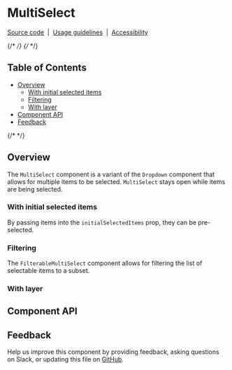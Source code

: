 

# MultiSelect

[Source code](https://github.com/carbon-design-system/carbon/tree/main/packages/react/src/components/MultiSelect)
&nbsp;|&nbsp;
[Usage guidelines](https://www.carbondesignsystem.com/components/dropdown/usage#multiselect)
&nbsp;|&nbsp;
[Accessibility](https://www.carbondesignsystem.com/components/dropdown/accessibility)

{/* <!-- START doctoc generated TOC please keep comment here to allow auto update --> */}
{/* <!-- DON'T EDIT THIS SECTION, INSTEAD RE-RUN doctoc TO UPDATE --> */}
## Table of Contents

- [Overview](#overview)
  - [With initial selected items](#with-initial-selected-items)
  - [Filtering](#filtering)
  - [With layer](#with-layer)
- [Component API](#component-api)
- [Feedback](#feedback)

{/* <!-- END doctoc generated TOC please keep comment here to allow auto update --> */}

## Overview

The `MultiSelect` component is a variant of the `Dropdown` component that allows for
multiple items to be selected. `MultiSelect` stays open while items are
being selected.


<Canvas>
  <Story of={MultiSelect.Default} />
</Canvas>

### With initial selected items

By passing items into the `initialSelectedItems` prop, they can be pre-selected.

<Canvas>
  <Story of={MultiSelect.WithInitialSelectedItems} />
</Canvas>

### Filtering

The `FilterableMultiSelect` component allows for filtering the list of selectable
items to a subset.

<Canvas>
  <Story of={MultiSelect._Filterable} />
</Canvas>

### With layer

<Canvas>
  <Story of={MultiSelect._WithLayer} />
</Canvas>

## Component API

<ArgsTable />

## Feedback

Help us improve this component by providing feedback, asking questions on Slack,
or updating this file on
[GitHub](https://github.com/carbon-design-system/carbon/edit/main/packages/react/src/components/MultiSelect/MultiSelect.mdx).
